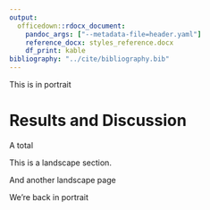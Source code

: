 ```yaml
---
output: 
  officedown::rdocx_document: 
    pandoc_args: ["--metadata-file=header.yaml"]
    reference_docx: styles_reference.docx
    df_print: kable
bibliography: "../cite/bibliography.bib"
---
```


This is in portrait

# Results and Discussion

A total

<!---BLOCK_LANDSCAPE_START--->

This is a landscape section.

\newpage

And another landscape page

<!---BLOCK_LANDSCAPE_STOP--->

We're back in portrait

